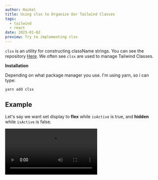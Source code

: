 ```yaml
---
author: Haikel
title: Using clsx to Organize Our Tailwind Classes
tags:
  - tailwind
  - react
date: 2023-01-02
preview: Try to implementing clsx
---
```


`clsx` is an utility for constructing className strings. You can see the repository [Here](https://github.com/lukeed/clsx). We often see `clsx` are used to manage Tailwind Classes.

**Installation**

Depending on what package manager you use. I'm using yarn, so i can type:

```bash
yarn add clsx
```

## Example

Let's say we want set display to **flex** while `isActive` is true, and **hidden** while `isActive` is false.

<Video src="https://streamable.com/e/s65n3p" title="isActive clsx demo" />

```tsx
<div
  className={`${
    isActive ? "flex" : "hidden"
  } items-center justify-center border-2 border-black px-4 py-2`}
>
  <p className="font-semibold">Contoh</p>
</div>
```

In this case, we can use `clsx`.

```tsx
<div
  className={clsx(
    isActive ? "flex" : "hidden",
    "items-center justify-center border-2 border-black px-4 py-2"
  )}
>
  <p className="font-semibold">Contoh</p>
</div>
```

Another example, we want to create a button like this:

<LazyLoadImage
  src="blog/clsx-tailwind/contoh-button.png"
  alt="Contoh Button with Hover Animation"
/>

```tsx
<button className="rounded-md bg-blue-500 px-4 py-2 font-semibold text-white transition-all ease-in-out hover:bg-blue-600">
  Contoh
</button>
```

Looks long, right? Well, we can use `clsx` to organize it.

```tsx
<button
  className={clsx(
    "rounded-md bg-blue-500 px-4 py-2",
    "font-semibold text-white transition-all ease-in-out",
    "hover:bg-blue-600"
  )}
>
  Contoh
</button>
```

When to use `clsx`?

- If we need a class or some classes that will set only in certain conditions(actually, we can just use template literals, but with `clsx`, the classes will more readable and organize).
- If classes is already looks long.
